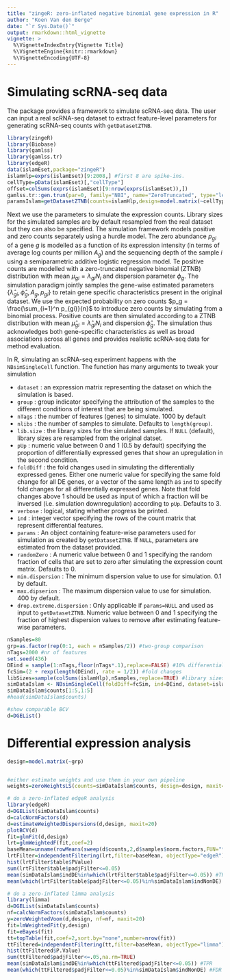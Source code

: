 ```yaml
---
title: "zingeR: zero-inflated negative binomial gene expression in R"
author: "Koen Van den Berge"
date: "`r Sys.Date()`"
output: rmarkdown::html_vignette
vignette: >
  %\VignetteIndexEntry{Vignette Title}
  %\VignetteEngine{knitr::rmarkdown}
  %\VignetteEncoding{UTF-8}
---
```


# Simulating scRNA-seq data

The \texttt{zingeR} package provides a framework to simulate scRNA-seq data. The user can input a real scRNA-seq dataset to extract feature-level parameters for generating scRNA-seq counts with `getDatasetZTNB`.

```r
library(zingeR)
library(Biobase)
library(gamlss)
library(gamlss.tr)
library(edgeR)
data(islamEset,package="zingeR")
islamHlp=exprs(islamEset)[9:2008,] #first 8 are spike-ins.
cellType=pData(islamEset)[,"cellType"]
offset=colSums(exprs(islamEset)[9:nrow(exprs(islamEset)),])
gamlss.tr::gen.trun(par=0, family="NBI", name="ZeroTruncated", type="left", varying=FALSE)
paramsIslam=getDatasetZTNB(counts=islamHlp,design=model.matrix(~cellType), offset=offset)
```

Next we use the parameters to simulate the expression counts. Library sizes for the simulated samples are by default resampled from the real dataset but they can also be specified.
The simulation framework models positive and zero counts separately using a hurdle model.
The zero abundance $p_{gi}$ of a gene $g$ is modelled as a function of its expression intensity (in terms of average log counts per million $A_g$) and the sequencing depth of the sample $i$ using a semiparametric additive logistic regression model.
Te positive counts are modelled with a zero-truncated negative binomial (ZTNB) distribution with mean $\mu_{gi} = \lambda_{gi} N_i$ and dispersion parameter $\phi_g$.
The simulation paradigm jointly samples the gene-wise estimated parameters $\{\hat \lambda_{gi}, \hat \phi_g, A_g, p_{gi}\}$ to retain gene specific characteristics present in the original dataset.
We use the expected probability on zero counts $p_g = \frac{\sum_{i=1}^n p_{gi}}{n}$ to introduce zero counts by simulating from a binomial process. 
Positive counts are then simulated according to a ZTNB distribution with mean $\hat \mu_{gi} = \hat \lambda_{gi} N_i$ and dispersion $\hat \phi_g$.
The simulation thus acknowledges both gene-specific characteristics as well as broad associations across all genes and provides realistic scRNA-seq data for method evaluation.

In R, simulating an scRNA-seq experiment happens with the `NBsimSingleCell` function. The function has many arguments to tweak your simulation

 - `dataset` : an expression matrix representing the dataset on which the simulation is based.
 - `group` : group indicator specifying the attribution of the samples to the different conditions of interest that are being simulated.
 - `nTags` : the number of features (genes) to simulate. $1000$ by default
 - `nlibs` : the number of samples to simulate. Defaults to `length(group)`.
 - `lib.size` : the library sizes for the simulated samples. If `NULL` (default), library sizes are resampled from the original datset.
 - `pUp` : numeric value between $0$ and $1$ ($0.5$ by default) specifying the proportion of differentially expressed genes that show an upregulation in the second condition.
 - `foldDiff` : the fold changes used in simulating the differentially expressed genes. Either one numeric value for specifying the same fold change for all DE genes, or a vector of the same length as `ind` to specify fold changes for all differentially expressed genes. Note that fold changes above $1$ should be used as input of which a fraction will be inversed (i.e. simulation downregulation) according to `pUp`. Defaults to $3$.
 - `verbose` : logical, stating whether progress be printed.
 - `ind` : integer vector specifying the rows of the count matrix that represent differential features.
 - `params` : An object containing feature-wise parameters used for simulation as created by `getDatasetZTNB`. If `NULL`, parameters are estimated from the dataset provided.
 - `randomZero` : A numeric value between $0$ and $1$ specifying the random fraction of cells that are set to zero after simulating the expression count matrix. Defaults to $0$.
 - `min.dispersion` : The minimum dispersion value to use for simulation. $0.1$ by default.
 - `max.dipserion` : The maximum dispersion value to use for simulation. $400$ by default.
 - `drop.extreme.dispersion` : Only applicable if `params=NULL` and used as input to `getDatasetZTNB`. Numeric value between $0$ and $1$ specifying the fraction of highest dispersion values to remove after estimating feature-wise parameters.

```r
nSamples=80
grp=as.factor(rep(0:1, each = nSamples/2)) #two-group comparison
nTags=2000 #nr of features
set.seed(436)
DEind = sample(1:nTags,floor(nTags*.1),replace=FALSE) #10% differentially expressed
fcSim=(2 + rexp(length(DEind), rate = 1/2)) #fold changes
libSizes=sample(colSums(islamHlp),nSamples,replace=TRUE) #library sizes
simDataIslam <- NBsimSingleCell(foldDiff=fcSim, ind=DEind, dataset=islamHlp, nTags=nTags, group=grp, verbose=TRUE, params=paramsIslam, lib.size=libSizes)
simDataIslam$counts[1:5,1:5]
#head(simDataIslam$counts)

#show comparable BCV
d=DGEList()
``` 

# Differential expression analysis

```r
design=model.matrix(~grp)


#either estimate weights and use them in your own pipeline
weights=zeroWeightsLS(counts=simDataIslam$counts, design=design, maxit=200,plotW=TRUE)

# do a zero-inflated edgeR analysis
library(edgeR)
d=DGEList(simDataIslam$counts)
d=calcNormFactors(d)
d=estimateWeightedDispersions(d,design, maxit=20)
plotBCV(d)
fit=glmFit(d,design)
lrt=glmWeightedF(fit,coef=2)
baseMean=unname(rowMeans(sweep(d$counts,2,d$samples$norm.factors,FUN="*")))
lrtFilter=independentFiltering(lrt,filter=baseMean, objectType="edgeR")
hist(lrtFilter$table$PValue)
sum(lrtFilter$table$padjFilter<=0.05)
mean(simDataIslam$indDE%in%which(lrtFilter$table$padjFilter<=0.05)) #TPR
mean(which(lrtFilter$table$padjFilter<=0.05)%in%simDataIslam$indNonDE) #FDR

# do a zero-inflated limma analysis
library(limma)
d=DGEList(simDataIslam$counts)
nf=calcNormFactors(simDataIslam$counts)
y=zeroWeightedVoom(d,design, nf=nf, maxit=20)
fit=lmWeightedFit(y,design)
fit=eBayes(fit)
tt=topTable(fit,coef=2,sort.by="none",number=nrow(fit))
ttFiltered=independentFiltering(tt,filter=baseMean, objectType="limma")
hist(ttFiltered$P.Value)
sum(ttFiltered$padjFilter<=.05,na.rm=TRUE)
mean(simDataIslam$indDE%in%which(ttFiltered$padjFilter<=0.05)) #TPR
mean(which(ttFiltered$padjFilter<=0.05)%in%simDataIslam$indNonDE) #FDR
``` 
